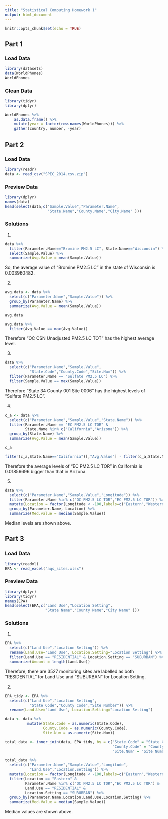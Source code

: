 ```yaml
---
title: "Statistical Computing Homework 1"
output: html_document
---
```


```r
knitr::opts_chunk$set(echo = TRUE)
```

## Part 1

### Load Data
```r
library(datasets)
data(WorldPhones)
WorldPhones
```

### Clean Data
```r
library(tidyr)
library(dplyr)

WorldPhones %>%
    as.data.frame() %>%
    mutate(year = factor(row.names(WorldPhones))) %>%
    gather(country, number, -year) 
```

## Part 2
### Load Data
```r
library(readr)
data <- read_csv("SPEC_2014.csv.zip")
```
### Preview Data
```r
library(dplyr)
names(data)
head(select(data,c("Sample.Value","Parameter.Name",
                   "State.Name","County.Name","City.Name" )))
```

### Solutions
1.
```r
data %>%
  filter(Parameter.Name=="Bromine PM2.5 LC", State.Name=="Wisconsin") %>%
  select(Sample.Value) %>%
  summarize(Avg.Value = mean(Sample.Value))
```
So, the average value of “Bromine PM2.5 LC” in the state of Wisconsin is 0.003960482.

2.
```r
avg.data <- data %>%
  select(c("Parameter.Name","Sample.Value")) %>%
  group_by(Parameter.Name) %>%
  summarize(Avg.Value = mean(Sample.Value))

avg.data

avg.data %>%
  filter(Avg.Value == max(Avg.Value))
```
Therefore "OC CSN Unadjusted PM2.5 LC TOT" has the highest average level.

3.
```r
data %>%
  select(c("Parameter.Name","Sample.Value",
           "State.Code","County.Code","Site.Num")) %>%
  filter(Parameter.Name == "Sulfate PM2.5 LC") %>%
  filter(Sample.Value == max(Sample.Value))
```
Therefore "State 34 County 001 Site 0006" has the highest levels of “Sulfate PM2.5 LC”.

4. 
```r
c_a <- data %>%
  select(c("Parameter.Name","Sample.Value","State.Name")) %>%
  filter(Parameter.Name == "EC PM2.5 LC TOR" &
         State.Name %in% c("California","Arizona")) %>%
  group_by(State.Name) %>%
  summarize(Avg.Value = mean(Sample.Value))

c_a

filter(c_a,State.Name=="California")[,"Avg.Value"] - filter(c_a,State.Name=="Arizona")[,"Avg.Value"] 
```
Therefore the average levels of “EC PM2.5 LC TOR” in California is 0.01856696 bigger than that in Arizona.

5. 
```r
data %>%
  select(c("Parameter.Name","Sample.Value","Longitude")) %>%
  filter(Parameter.Name %in% c("OC PM2.5 LC TOR","EC PM2.5 LC TOR")) %>%
  mutate(Location = factor(Longitude < -100,labels=c("Eastern","Western"))) %>%
  group_by(Parameter.Name, Location) %>%
  summarize(Med.value = median(Sample.Value))
```
Median levels are shown above.

## Part 3

### Load Data
```r
library(readxl)
EPA <- read_excel("aqs_sites.xlsx")
```

### Preview Data
```r
library(dplyr)
library(tidyr)
names(EPA)
head(select(EPA,c("Land Use","Location Setting",
                  "State Name","County Name","City Name" )))
```

### Solutions

1.
```r
EPA %>%
  select(c("Land Use","Location Setting")) %>%
  rename(Land.Use="Land Use", Location.Setting="Location Setting") %>%
  filter(Land.Use == "RESIDENTIAL" & Location.Setting == "SUBURBAN") %>%
  summarize(Amount = length(Land.Use))
```
Therefore, there are 3527 monitoring sites are labelled as both “RESIDENTIAL” for Land Use and “SUBURBAN” for Location Setting.

2.
```r
EPA_tidy <- EPA %>%
  select(c("Land Use","Location Setting",
           "State Code","County Code","Site Number")) %>%
  rename(Land.Use="Land Use", Location.Setting="Location Setting")

data <- data %>% 
          mutate(State.Code = as.numeric(State.Code),
                 County.Code = as.numeric(County.Code),
                 Site.Num = as.numeric(Site.Num))

total_data <- inner_join(data, EPA_tidy, by = c("State.Code" = "State Code",
                                                "County.Code" = "County Code",
                                                "Site.Num" = "Site Number"))

total_data %>%
  select(c("Parameter.Name","Sample.Value","Longitude",
           "Land.Use","Location.Setting")) %>%
  mutate(Location = factor(Longitude < -100,labels=c("Eastern","Western"))) %>%
  filter(Location == "Eastern" & 
         Parameter.Name %in% c("OC PM2.5 LC TOR","EC PM2.5 LC TOR") &
         Land.Use == "RESIDENTIAL" &
         Location.Setting == "SUBURBAN") %>%
  group_by(Parameter.Name,Location,Land.Use,Location.Setting) %>%
  summarize(Med.Value = median(Sample.Value))
```
Median values are shown above.